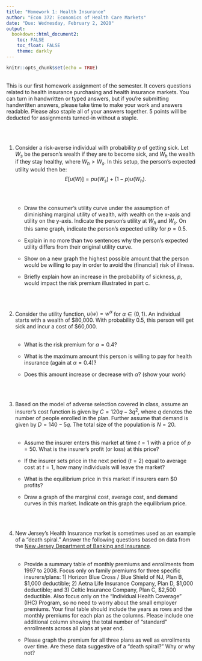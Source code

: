 ```yaml
---
title: "Homework 1: Health Insurance"
author: "Econ 372: Economics of Health Care Markets"
date: "Due: Wednesday, February 2, 2020"
output: 
  bookdown::html_document2:
    toc: FALSE
    toc_float: FALSE
    theme: darkly
---
```


```r
knitr::opts_chunk$set(echo = TRUE)

```

<br>
This is our first homework assignment of the semester. It covers questions related to health insurance purchasing and health insurance markets. You can turn in handwritten or typed answers, but if you're submitting handwritten answers, please take time to make your work and answers readable. Please also staple all of your answers together. 5 points will be deducted for assignments turned-in without a staple.

<br>
<br>

1. Consider a risk-averse individual with probability $p$ of getting sick. Let $W_{s}$ be the person's wealth if they are to become sick, and $W_{h}$ the wealth if they stay healthy, where $W_{h}>W_{s}$. In this setup, the person's expected utility would then be:<br>
$$E\left[u(W)\right] = p u(W_{s}) + (1-p) u(W_{h}).$$<br><br>
    + Draw the consumer's utility curve under the assumption of diminishing marginal utility of wealth, with wealth on the x-axis and utility on the y-axis. Indicate the person's utility at $W_{h}$ and $W_{s}$. On this same graph, indicate the person's expected utility for $p=0.5$.<br>
    
    + Explain in no more than two sentences why the person's expected utility differs from their original utility curve.<br>
    
    + Show on a new graph the highest possible amount that the person would be willing to pay in order to avoid the (financial) risk of illness.<br>
    
    + Briefly explain how an increase in the probability of sickness, $p$, would impact the risk premium illustrated in part c.


<br>
<br>

2. Consider the utility function, $u(w)=w^\alpha$ for $\alpha \in (0,1)$. An individual starts with a wealth of <span>&#36;</span>80,000. With probability 0.5, this person will get sick and incur a cost of <span>&#36;</span>60,000.<br><br>
    + What is the risk premium for $\alpha=0.4$?<br>
    
    + What is the maximum amount this person is willing to pay for health insurance (again at $\alpha=0.4$)?<br>
    
    + Does this amount increase or decrease with $\alpha$? (show your work)


<br>
<br>

3. Based on the model of adverse selection covered in class, assume an insurer's cost function is given by $C=120q - 3q^{2}$, where $q$ denotes the number of people enrolled in the plan. Further assume that demand is given by $D=140-5q$. The total size of the population is $N=20$.<br><br>
    + Assume the insurer enters this market at time $t=1$ with a price of $p=50$. What is the insurer's profit (or loss) at this price?<br>
  
    + If the insurer sets price in the next period ($t=2$) equal to average cost at $t=1$, how many individuals will leave the market?<br>
    
    + What is the equilibrium price in this market if insurers earn <span>&#36;</span>0 profits?<br>
    
    + Draw a graph of the marginal cost, average cost, and demand curves in this market. Indicate on this graph the equilibrium price.

<br>
<br>


4. New Jersey's Health Insurance market is sometimes used as an example of a "death spiral." Answer the following questions based on data from the [New Jersey Department of Banking and Insurance](http://www.state.nj.us/dobi/division_insurance/ihcseh/data_ihc.htm).<br><br>
    + Provide a summary table of monthly premiums and enrollments from 1997 to 2008. Focus only on family premiums for three specific insurers/plans: 1) Horizon Blue Cross / Blue Shield of NJ, Plan B, <span>&#36;</span>1,000 deductible; 2) Aetna Life Insurance Company, Plan D, <span>&#36;</span>1,000 deductible; and 3) Celtic Insurance Company, Plan C, <span>&#36;</span>2,500 deductible. Also focus only on the "Individual Health Coverage" (IHC) Program, so no need to worry about the small employer premiums. Your final table should include the years as rows and the monthly premiums for each plan as the columns. Please include one additional column showing the total number of "standard" enrollments across all plans at year end.<br>
    
    + Please graph the premium for all three plans as well as enrollments over time. Are these data suggestive of a "death spiral?" Why or why not?
